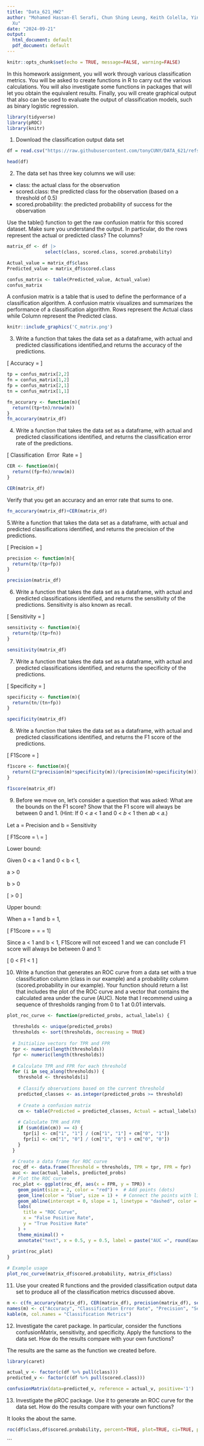 ---
title: "Data_621_HW2"
author: "Mohamed Hassan-El Serafi, Chun Shing Leung, Keith Colella, Yina Qiao, Eddie
  Xu"
date: "2024-09-21"
output:
  html_document: default
  pdf_document: default
---

```{r setup, include=FALSE}
knitr::opts_chunk$set(echo = TRUE, message=FALSE, warning=FALSE)
```

In this homework assignment, you will work through various classification metrics. You will be asked to create
functions in R to carry out the various calculations. You will also investigate some functions in packages that will let
you obtain the equivalent results. Finally, you will create graphical output that also can be used to evaluate the
output of classification models, such as binary logistic regression.

```{r}
library(tidyverse)
library(pROC)
library(knitr)
```

1. Download the classification output data set

```{r}

df = read.csv("https://raw.githubusercontent.com/tonyCUNY/DATA_621/refs/heads/main/classification-output-data.csv")

head(df)
```
2. The data set has three key columns we will use:
 - class: the actual class for the observation
 - scored.class: the predicted class for the observation (based on a threshold of 0.5)
 - scored.probability: the predicted probability of success for the observation
 
 Use the table() function to get the raw confusion matrix for this scored dataset. Make sure you understand
the output. In particular, do the rows represent the actual or predicted class? The columns?

```{r}

matrix_df <- df |> 
              select(class, scored.class, scored.probability)

Actual_value = matrix_df$class
Predicted_value = matrix_df$scored.class

confus_matrix <- table(Predicted_value, Actual_value)
confus_matrix

```

A confusion matrix is a table that is used to define the performance of a classification algorithm. A confusion matrix visualizes and summarizes the performance of a classification algorithm. Rows represent the Actual class while Column represent the Predicted class.


```{r}

knitr::include_graphics('C_matrix.png')

```


3. Write a function that takes the data set as a dataframe, with actual and predicted classifications identified,and returns the accuracy of the predictions.


\[ Accuracy = \frac{TP+TN}{TP+FP+TN+FN} \]

```{r}

tp = confus_matrix[2,2]
fn = confus_matrix[1,2]
fp = confus_matrix[2,1]
tn = confus_matrix[1,1]

fn_accurary <- function(m){
  return((tp+tn)/nrow(m))
}
fn_accurary(matrix_df)

```



4. Write a function that takes the data set as a dataframe, with actual and predicted classifications identified, and returns the classification error rate of the predictions.


\[ Classification \ Error \ Rate = \frac{FP+FN}{TP+FP+TN+FN} \]

```{r}
CER <- function(m){
  return((fp+fn)/nrow(m))
}

CER(matrix_df)

```
Verify that you get an accuracy and an error rate that sums to one.

```{r}

fn_accurary(matrix_df)+CER(matrix_df)

```

5.Write a function that takes the data set as a dataframe, with actual and predicted classifications identified, and returns the precision of the predictions.

\[ Precision = \frac{TP}{TP+FP} \]

```{r}

precision <- function(m){
  return(tp/(tp+fp))
}

precision(matrix_df)

```
6. Write a function that takes the data set as a dataframe, with actual and predicted classifications identified, and returns the sensitivity of the predictions. Sensitivity is also known as recall.

\[ Sensitivity = \frac{TP}{TP+FN} \]

```{r}

sensitivity <- function(m){
  return(tp/(tp+fn))
}

sensitivity(matrix_df)

```


7. Write a function that takes the data set as a dataframe, with actual and predicted classifications identified, and returns the specificity of the predictions.

\[ Specificity = \frac{TN}{TN+FP} \]

```{r}
specificity <- function(m){
  return(tn/(tn+fp))
}

specificity(matrix_df)


```
8. Write a function that takes the data set as a dataframe, with actual and predicted classifications identified, and returns the F1 score of the predictions.

\[ F1Score = \frac{2*Precision*Sensitivity}{Precision+Sensitivity} \]

```{r}

f1score <- function(m){
  return((2*precision(m)*specificity(m))/(precision(m)+specificity(m)))
}

f1score(matrix_df)
```
9. Before we move on, let’s consider a question that was asked: What are the bounds on the F1 score? Show
that the F1 score will always be between 0 and 1. (Hint: If 0 < 𝑎 < 1 and 0 < 𝑏 < 1 then 𝑎𝑏 < 𝑎.)

Let a = Precision and b = Sensitivity

\[ F1Score = \frac{2*Precision*Sensitivity}{Precision+Sensitivity} \\ 
           = \frac{2*a*b}{a+b} \]
           
Lower bound:

Given 0 < a < 1 and 0 < b < 1,

a > 0

b > 0

\[ \frac{2*a*b}{a+b} > 0 \]

Upper bound:

When a = 1 and b = 1,

\[ F1Score = \frac{2*1*1}{1+1} = \frac{2*1}{2} = 1\]
           
Since a < 1 and b < 1, F1Score will not exceed 1 and we can conclude F1 score will always be between 0 and 1:

\[ 0 < F1 < 1 \]

10. Write a function that generates an ROC curve from a data set with a true classification column (class in our example) and a probability column (scored.probability in our example). Your function should return a list that includes the plot of the ROC curve and a vector that contains the calculated area under the curve (AUC). Note that I recommend using a sequence of thresholds ranging from 0 to 1 at 0.01 intervals.


```{r}

plot_roc_curve <- function(predicted_probs, actual_labels) {
  
  thresholds <- unique(predicted_probs)
  thresholds <- sort(thresholds, decreasing = TRUE)
  
  # Initialize vectors for TPR and FPR
  tpr <- numeric(length(thresholds))
  fpr <- numeric(length(thresholds))
  
  # Calculate TPR and FPR for each threshold
  for (i in seq_along(thresholds)) {
    threshold <- thresholds[i]
    
    # Classify observations based on the current threshold
    predicted_classes <- as.integer(predicted_probs >= threshold)
    
    # Create a confusion matrix
    cm <- table(Predicted = predicted_classes, Actual = actual_labels)
    
    # Calculate TPR and FPR
    if (sum(dim(cm)) == 4) {
      tpr[i] <- cm["1", "1"] / (cm["1", "1"] + cm["0", "1"])
      fpr[i] <- cm["1", "0"] / (cm["1", "0"] + cm["0", "0"])
    }
  }
  
  # Create a data frame for ROC curve
  roc_df <- data.frame(Threshold = thresholds, TPR = tpr, FPR = fpr)
  auc <- auc(actual_labels, predicted_probs)
  # Plot the ROC curve
  roc_plot <- ggplot(roc_df, aes(x = FPR, y = TPR)) +
    geom_point(size = 2, color = "red") +  # Add points (dots)
    geom_line(color = "blue", size = 1) +  # Connect the points with lines
    geom_abline(intercept = 0, slope = 1, linetype = "dashed", color = "gray") +
    labs(
      title = "ROC Curve",
      x = "False Positive Rate",
      y = "True Positive Rate"
    ) +
    theme_minimal() +
    annotate("text", x = 0.5, y = 0.5, label = paste("AUC =", round(auc, 2)), size = 6, color = "blue")
  
  print(roc_plot)
}

# Example usage
plot_roc_curve(matrix_df$scored.probability, matrix_df$class)

```

11. Use your created R functions and the provided classification output data set to produce all of the classification metrics discussed above.

```{r}

m <- c(fn_accurary(matrix_df), CER(matrix_df), precision(matrix_df), sensitivity(matrix_df), specificity(matrix_df), f1score(matrix_df))
names(m) <- c("Accuracy", "Classification Error Rate", "Precision", "Sensitivity", "Specificity", "F1 Score")
kable(m, col.names = "Classification Metrics")

```


12. Investigate the caret package. In particular, consider the functions confusionMatrix, sensitivity, and specificity. Apply the functions to the data set. How do the results compare with your own functions?

The results are the same as the function we created before.

```{r}

library(caret)

actual_v <- factor(c(df %>% pull(class)))
predicted_v <- factor(c(df %>% pull(scored.class)))

confusionMatrix(data=predicted_v, reference = actual_v, positive='1') 

```

13. Investigate the pROC package. Use it to generate an ROC curve for the data set. How do the results compare with your own functions?

It looks the about the same.

```{r}


roc(df$class,df$scored.probability, percent=TRUE, plot=TRUE, ci=TRUE, print.auc = TRUE)

```

```